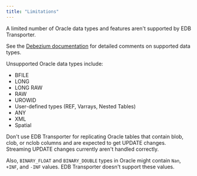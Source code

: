 ```yaml
---
title: "Limitations"
---
```


A limited number of Oracle data types and features aren't supported by EDB Transporter.

See the [Debezium documentation](https://debezium.io/documentation/reference/2.2/connectors/oracle.html#oracle-data-type-mappings) for detailed comments on supported data types. 

Unsupported Oracle data types include:

- BFILE
- LONG
- LONG RAW
- RAW
- UROWID
- User-defined types (REF, Varrays, Nested Tables)
- ANY
- XML
- Spatial

Don't use EDB Transporter for replicating Oracle tables that contain blob, clob, or nclob columns and are expected to get UPDATE changes. Streaming UPDATE changes currently aren't handled correctly.

Also, `BINARY_FLOAT` and `BINARY_DOUBLE` types in Oracle might contain `Nan`, `+INF`, and `-INF` values. EDB Transporter doesn't support these values.
